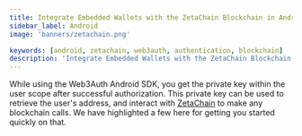 ```yaml
---
title: Integrate Embedded Wallets with the ZetaChain Blockchain in Android
sidebar_label: Android
image: 'banners/zetachain.png'

keywords: [android, zetachain, web3auth, authentication, blockchain]
description: 'Integrate Embedded Wallets with the ZetaChain Blockchain in Android | Embedded Wallets'
---
```



<SEO
  title="Integrate Embedded Wallets with the ZetaChain Blockchain in Android"
  description="Integrate Embedded Wallets with the ZetaChain Blockchain in Android | Embedded Wallets"
  image="https://web3auth.io/docs/banners/zetachain.png"
  slug="/embedded-wallets/connect-blockchain/evm/zetachain/android"
/>

While using the Web3Auth Android SDK, you get the private key within the user scope after successful authorization. This private key can be used to retrieve the user's address, and interact with [ZetaChain](https://zetachain.com/) to make any blockchain calls. We have highlighted a few here for getting you started quickly on that.

<EVMInteraction />
